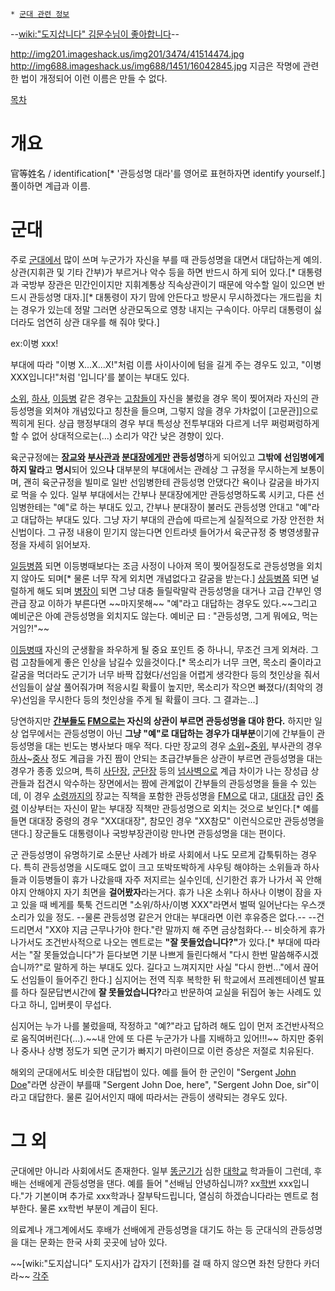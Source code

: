  * [[군대 관련 정보]]

--[[wiki:"도지삽니다" 김문수님이 좋아합니다]]--

http://img201.imageshack.us/img201/3474/41514474.jpg
http://img688.imageshack.us/img688/1451/16042845.jpg
지금은 작명에 관련한 법이 개정되어 이런 이름은 만들 수 없다.

[[목차]]
= 개요 =
官等姓名 / identification[* '관등성명 대라'를 영어로 표현하자면 identify yourself.] 풀이하면 계급과 이름.

= 군대 =
주로 [[군대]]에서 많이 쓰며 누군가가 자신을 부를 때 관등성명을 대면서 대답하는게 예의. 상관(지휘관 및 기타 간부)가 부르거나 악수 등을 하면 반드시 하게 되어 있다.[* 대통령과 국방부 장관은 민간인이지만 지휘계통상 직속상관이기 때문에 악수할 일이 있으면 반드시 관등성명 대자.][* 대통령이 자기 맘에 안든다고 방문시 무시하겠다는 개드립을 치는 경우가 있는데 정말 그러면 상관모독으로 영창 내지는 구속이다. 아무리 대통령이 싫더라도 엄연히 상관 대우를 해 줘야 맞다.]

ex:이병 xxx!

부대에 따라 "이병 X...X...X!"처럼 이름 사이사이에 텀을 길게 주는 경우도 있고, "이병 XXX입니다!"처럼 '입니다'를 붙이는 부대도 있다.

[[소위]], [[하사]], [[이등병]] 같은 경우는 [[고참]]들이 자신을 불렀을 경우 목이 찢어져라 자신의 관등성명을 외쳐야 개념있다고 칭찬을 들으며, 그렇지 않을 경우 가차없이 [고문관]]으로 찍히게 된다. 상급 행정부대의 경우 부대 특성상 전투부대와 다르게 너무 쩌렁쩌렁하게 할 수 없어 상대적으로는(...) 소리가 약간 낮은 경향이 있다.

육군규정에는 '''[[장교]]와 [[부사관]]과 [[분대장]]에게만 관등성명'''하게 되어있고 '''그밖에 선임병에게 하지 말라'''고 '''명시'''되어 있으'''나''' 대부분의 부대에서는 관례상 그 규정을 무시하는게 보통이며, 괜히 육군규정을 빌미로 일반 선임병한테 관등성명 안댔다간 욕이나 갈굼을 바가지로 먹을 수 있다. 일부 부대에서는 간부나 분대장에게만 관등성명하도록 시키고, 다른 선임병한테는 "예"로 하는 부대도 있고, 간부나 분대장이 불러도 관등성명 안대고 "예"라고 대답하는 부대도 있다. 그냥 자기 부대의 관습에 따르는게 실질적으로 가장 안전한 처신법이다. 그 규정 내용이 믿기지 않는다면 인트라넷 들어가서 육군규정 중 병영생활규정을 자세히 읽어보자.

[[일등병]]쯤 되면 이등병때보다는 조금 사정이 나아져 목이 찢어질정도로 관등성명을 외치지 않아도 되며[* 물론 너무 작게 외치면 개념없다고 갈굼을 받는다.] [[상등병]]쯤 되면 널럴하게 해도 되며 [[병장]]이 되면 그냥 대충 들릴락말락 관등성명을 대거나 고급 간부인 영관급 장교 이하가 부른다면 ~~마지못해~~ "예"라고 대답하는 경우도 있다.~~그리고 예비군은 아예 관등성명을 외치지도 않는다. 예비군 曰 : "관등성명, 그게 뭐에요, 먹는거임?!"~~

[[이등병]]때 자신의 군생활을 좌우하게 될 중요 포인트 중 하나니, 무조건 크게 외쳐라. 그럼 고참들에게 좋은 인상을 남길수 있을것이다.[* 목소리가 너무 크면, 목소리 줄이라고 갈굼을 먹더라도 군기가 너무 바짝 잡혔다/선임을 어렵게 생각한다 등의 첫인상을 줘서 선임들이 살살 풀어줘가며 적응시킬 확률이 높지만, 목소리가 작으면 빠졌다/(최악의 경우)선임을 무시한다 등의 첫인상을 주게 될 확률이 크다. 그 결과는...]

당연하지만 '''[[간부]]들도 [[FM]]으로는 자신의 상관이 부르면 관등성명을 대야 한다.''' 하지만 일상 업무에서는 관등성명이 아닌 '''그냥 "예"로 대답하는 경우가 대부분'''이기에 간부들이 관등성명을 대는 빈도는 병사보다 매우 적다. 다만 장교의 경우 [[소위]]~[[중위]], 부사관의 경우 [[하사]]~[[중사]] 정도 계급을 가진 짬이 안되는 초급간부들은 상관이 부르면 관등성명을 대는 경우가 종종 있으며, 특히 [[사단장]], [[군단장]] 등의 [[넘사벽]]으로 계급 차이가 나는 장성급 상관들과 접견시 악수하는 장면에서는 짬에 관계없이 간부들의 관등성명을 들을 수 있는데, 이 경우 [[소령]]까지의 장교는 직책을 포함한 관등성명을 [[FM]]으로 대고, [[대대장]] 급인 [[중령]] 이상부터는 자신이 맡는 부대장 직책만 관등성명으로 외치는 것으로 보인다.[* 예를 들면 대대장 중령의 경우 "XX대대장", 참모인 경우 "XX참모" 이런식으로만 관등성명을 댄다.] 장군들도 대통령이나 국방부장관이랑 만나면 관등성명을 대는 편이다.

군 관등성명이 유명하기로 소문난 사례가 바로 사회에서 나도 모르게 갑툭튀하는 경우다. 특히 관등성명을 시도때도 없이 크고 또박또박하게 샤우팅 해야하는 소위들과 하사들과 이등병들이 휴가 나갔을때 자주 저지르는 실수인데, 신기한건 휴가 나가서 꼭 안해야지 안해야지 자기 최면을 '''걸어봤자'''라는거다. 휴가 나온 소위나 하사나 이병이 잠을 자고 있을 때 베게를 툭툭 건드리면 "소위/하사/이병 XXX"라면서 벌떡 일어난다는 우스갯소리가 있을 정도. --물론 관등성명 같은거 안대는 부대라면 이런 후유증은 없다.-- --건드리면서 "XX야 지금 근무나가야 한다."란 말까지 해 주면 금상첨화다.-- 비슷하게 휴가 나가서도 조건반사적으로 나오는 멘트로는 '''"잘 못들었습니다?"'''가 있다.[* 부대에 따라서는 "잘 못들었습니다"가 듣다보면 기분 나쁘게 들린다해서 "다시 한번 말씀해주시겠습니까?"로 말하게 하는 부대도 있다. 길다고 느껴지지만 사실 "다시 한번..."에서 끊어도 선임들이 들어주긴 한다.] 심지어는 전역 직후 복학한 뒤 학교에서 프레젠테이션 발표를 하다 질문답변시간에 '''잘 못들었습니다?'''라고 반문하여 교실을 뒤집어 놓는 사례도 있다고 하니, 입버릇이 무섭다.

심지어는 누가 나를 불렀을때, 작정하고 "예?"라고 답하려 해도 입이 먼저 조건반사적으로 움직여버린다(...).~~내 안에 또 다른 누군가가 나를 지배하고 있어!!!~~ 하지만 중위나 중사나 상병 정도가 되면 군기가 빠지기 마련이므로 이런 증상은 저절로 치유된다.

해외의 군대에서도 비슷한 대답법이 있다. 예를 들어 한 군인이 "Sergent [[John Doe]]"라면 상관이 부를때 "Sergent John Doe, here", "Sergent John Doe, sir"이라고 대답한다. 물론 길어서인지 때에 따라서는 관등이 생략되는 경우도 있다.
= 그 외 =
군대에만 아니라 사회에서도 존재한다. 일부 [[똥군기]]가 심한 [[대학교]] 학과들이 그런데, 후배는 선배에게 관등성명을 댄다. 예를 들어 "선배님 안녕하십니까? xx[[학번]] xxx입니다."가 기본이며 추가로 xxx학과나 잘부탁드립니다, 열심히 하겠습니다라는 멘트로 첨부한다. 물론 xx학번 부분이 계급이 된다.

의료계나 개그계에서도 후배가 선배에게 관등성명을 대기도 하는 등 군대식의 관등성명을 대는 문화는 한국 사회 곳곳에 남아 있다.

~~[wiki:"도지삽니다" 도지사]가 갑자기 [전화]를 걸 때 하지 않으면 좌천 당한다 카더라~~
[[각주]]
